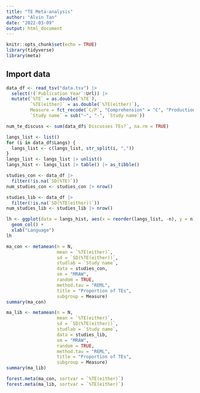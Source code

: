 ```yaml
---
title: "TE Meta-analysis"
author: "Alvin Tan"
date: "2022-03-09"
output: html_document
---
```


```r
knitr::opts_chunk$set(echo = TRUE)
library(tidyverse)
library(meta)
```

## Import data
```r
data_df <- read_tsv("data.tsv") |>
  select(!(`Publication Year`:Url)) |>
  mutate(`%TE` = as.double(`%TE`),
         `%TE(either)` = as.double(`%TE(either)`),
         Measure = fct_recode(`C/P`, "Comprehension" = "C", "Production" = "P"),
         `Study name` = sub("–", "-", `Study name`))
```

```r
num_te_discuss <- sum(data_df$`Discusses TEs?`, na.rm = TRUE)

langs_list <- list()
for (i in data_df$Langs) {
  langs_list <- c(langs_list, str_split(i, ","))
}
langs_list <- langs_list |> unlist()
langs_hist <- langs_list |> table() |> as_tibble()

studies_con <- data_df |> 
  filter(!is.na(`SD(%TE)`))
num_studies_con <- studies_con |> nrow()

studies_lib <- data_df |>
  filter(!is.na(`SD(%TE(either))`))
num_studies_lib <- studies_lib |> nrow()
```

```r
lh <- ggplot(data = langs_hist, aes(x = reorder(langs_list, -n), y = n)) +
  geom_col() +
  xlab("Language")
lh
```

```r
ma_con <- metamean(n = N,
                   mean = `%TE(either)`,
                   sd = `SD(%TE(either))`,
                   studlab = `Study name`,
                   data = studies_con,
                   sm = "MRAW",
                   random = TRUE,
                   method.tau = "REML",
                   title = "Proportion of TEs",
                   subgroup = Measure)
summary(ma_con)

ma_lib <- metamean(n = N,
                   mean = `%TE(either)`,
                   sd = `SD(%TE(either))`,
                   studlab = `Study name`,
                   data = studies_lib,
                   sm = "MRAW",
                   random = TRUE,
                   method.tau = "REML",
                   title = "Proportion of TEs",
                   subgroup = Measure)
summary(ma_lib)
```

```r
forest.meta(ma_con, sortvar = `%TE(either)`)
forest.meta(ma_lib, sortvar = `%TE(either)`)
```
